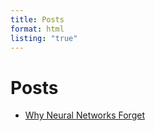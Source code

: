 ```yaml
---
title: Posts
format: html
listing: "true"
---
```


# Posts

- [Why Neural Networks Forget](xavier-initialization.qmd)